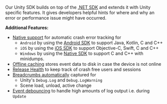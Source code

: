 Our Unity SDK builds on top of the [.NET SDK](/platforms/dotnet/) and extends it with Unity specific features. It gives developers helpful hints for where and why an error or performance issue might have occurred.

**Additional Features:**

- [Native support](/platforms/unity/native-support/) for automatic crash error tracking for
  - `Android` by using the [Android SDK](/platforms/android/) to support Java, Kotlin, C and C++
  - `iOS` by using the [iOS SDK](/platforms/apple/guides/ios/) to support Objective-C, Swift, C and C++
  - `Windows` by using the [Native SDK](/platforms/native/) to support C and C++ with minidumps.
- [Offline caching](/platforms/unity/configuration/options/#cache-directory-path) stores event data to disk in case the device is not online
- [Release Health](/platforms/unity/configuration/releases/) to keep track of crash free users and sessions
- [Breadcrumbs automatically](/platforms/unity/enriching-events/breadcrumbs/#automatic-breadcrumbs) captured for
  - Unity's `Debug.Log` and `Debug.LogWarning`
  - Scene load, unload, active change
- [Event debouncing](/platforms/unity/configuration/event-debouncing/) to handle high amounts of log output i.e. during `Update`
